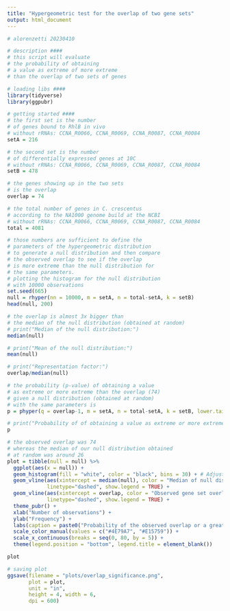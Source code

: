 ```yaml
---
title: "Hypergeometric test for the overlap of two gene sets"
output: html_document
---
```


```r
# alorenzetti 20230410

# description ####
# this script will evaluate
# the probability of obtaining
# a value as extreme of more extreme
# than the overlap of two sets of genes

# loading libs ####
library(tidyverse)
library(ggpubr)

# getting started ####
# the first set is the number
# of genes bound to RhlB in vivo
# without rRNAs: CCNA_R0066, CCNA_R0069, CCNA_R0087, CCNA_R0084
setA = 216

# the second set is the number
# of differentially expressed genes at 10C
# without rRNAs: CCNA_R0066, CCNA_R0069, CCNA_R0087, CCNA_R0084
setB = 478

# the genes showing up in the two sets
# is the overlap
overlap = 74

# the total number of genes in C. crescentus 
# according to the NA1000 genome build at the NCBI
# without rRNAs: CCNA_R0066, CCNA_R0069, CCNA_R0087, CCNA_R0084
total = 4081
```

```r
# those numbers are sufficient to define the
# parameters of the hypergeometric distribution
# to generate a null distribution and then compare
# the observed overlap to see if the overlap
# is more extreme than the null distribution for
# the same parameters.
# plotting the histogram for the null distribution
# with 10000 observations
set.seed(665)
null = rhyper(nn = 10000, m = setA, n = total-setA, k = setB)
head(null, 200)
```

```r
# the overlap is almost 3x bigger than
# the median of the null distribution (obtained at random)
# print("Median of the null distribution:")
median(null)

# print("Mean of the null distribution:")
mean(null)

# print("Representation factor:")
overlap/median(null)
```

```r
# the probability (p-value) of obtaining a value
# as extreme or more extreme than the overlap (74)
# given a null distribution (obtained at random)
# with the same parameters is
p = phyper(q = overlap-1, m = setA, n = total-setA, k = setB, lower.tail = F)

# print("Probability of of obtaining a value as extreme or more extreme than the overlap given a null distribution (obtained at random) with the same parameters:")
p
```

```r
# the observed overlap was 74
# whereas the median of our null distribution obtained
# at random was around 26
plot = tibble(null = null) %>% 
  ggplot(aes(x = null)) +
  geom_histogram(fill = "white", color = "black", bins = 30) + # Adjust the number of bins to a suitable value, e.g., 30
  geom_vline(aes(xintercept = median(null), color = "Median of null distribution"),
             linetype="dashed", show.legend = TRUE) +
  geom_vline(aes(xintercept = overlap, color = "Observed gene set overlap"),
             linetype="dashed", show.legend = TRUE) +
  theme_pubr() +
  xlab("Number of observations") +
  ylab("Frequency") +
  labs(caption = paste0("Probability of the observed overlap or a greater value given the null distribution: ", format(p, digits = 3, scientific = T))) +
  scale_color_manual(values = c("#4E79A7", "#E15759")) +
  scale_x_continuous(breaks = seq(0, 80, by = 5)) +
  theme(legend.position = "bottom", legend.title = element_blank())

plot
```

```r
# saving plot
ggsave(filename = "plots/overlap_significance.png",
       plot = plot,
       unit = "in",
       height = 4, width = 6,
       dpi = 600)
```


